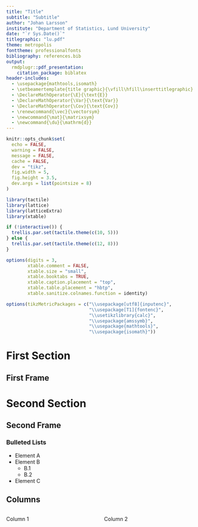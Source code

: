 ```yaml
---
title: "Title"
subtitle: "Subtitle"
author: "Johan Larsson"
institute: "Department of Statistics, Lund University"
date: "`r Sys.Date()`"
titlegraphic: "lu.pdf"
theme: metropolis
fonttheme: professionalfonts
bibliography: references.bib
output: 
  rmdplugr::pdf_presentation:
    citation_package: biblatex
header-includes:
  - \usepackage{mathtools,isomath}
  - \setbeamertemplate{title graphic}{\vfill\hfill\inserttitlegraphic}
  - \DeclareMathOperator{\E}{\text{E}}
  - \DeclareMathOperator{\Var}{\text{Var}}
  - \DeclareMathOperator{\Cov}{\text{Cov}}
  - \renewcommand{\vec}{\vectorsym}
  - \newcommand{\mat}{\matrixsym}
  - \newcommand{\du}{\mathrm{d}}
---
```


```r
knitr::opts_chunk$set(
  echo = FALSE,
  warning = FALSE,
  message = FALSE,
  cache = FALSE,
  dev = "tikz",
  fig.width = 5,
  fig.height = 3.5,
  dev.args = list(pointsize = 8)
)

library(tactile)
library(lattice)
library(latticeExtra)
library(xtable)

if (!interactive()) {
  trellis.par.set(tactile.theme(c(10, 5)))
} else {
  trellis.par.set(tactile.theme(c(12, 8)))
}

options(digits = 3,
        xtable.comment = FALSE,
        xtable.size = "small",
        xtable.booktabs = TRUE,
        xtable.caption.placement = "top",
        xtable.table.placement = "hbtp",
        xtable.sanitize.colnames.function = identity)

options(tikzMetricPackages = c("\\usepackage[utf8]{inputenc}",
                               "\\usepackage[T1]{fontenc}", 
                               "\\usetikzlibrary{calc}",
                               "\\usepackage{amssymb}",
                               "\\usepackage{mathtools}",
                               "\\usepackage{isomath}"))
```

# First Section

## First Frame

# Second Section

## Second Frame

### Bulleted Lists

- Element A
- Element B
    - B.1
    - B.2
- Element C    

## Columns

::: {.columns}
:::: {.column width=0.6}
Column 1
::::
:::: {.column width=0.4}
Column 2
::::
:::
